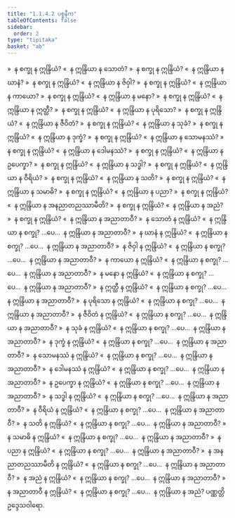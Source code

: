 ```yaml
---
title: "1.1.4.2 ပစ္စနီက"
tableOfContents: false
sidebar:
  order: 2
type: "tipitaka"
basket: "ab"
---
```



<DynamicBreadcrumb />

<Division number="72">

<Paragraph number="473">
»  န စက္ခု န ဣန္ဒြိယံ?
</Paragraph>

<Paragraph number="474">
«  န ဣန္ဒြိယာ န သောတံ?
</Paragraph>

<Paragraph number="475">
»  န စက္ခု န ဣန္ဒြိယံ?
</Paragraph>

<Paragraph number="476">
«  န ဣန္ဒြိယာ န ဃာနံ?
</Paragraph>

<Paragraph number="477">
»  န စက္ခု န ဣန္ဒြိယံ?
</Paragraph>

<Paragraph number="478">
«  န ဣန္ဒြိယာ န ဇိဝှါ?
</Paragraph>

<Paragraph number="479">
»  န စက္ခု န ဣန္ဒြိယံ?
</Paragraph>

<Paragraph number="480">
«  န ဣန္ဒြိယာ န ကာယော?
</Paragraph>

<Paragraph number="481">
»  န စက္ခု န ဣန္ဒြိယံ?
</Paragraph>

<Paragraph number="482">
«  န ဣန္ဒြိယာ န မနော?
</Paragraph>

<Paragraph number="483">
»  န စက္ခု န ဣန္ဒြိယံ?
</Paragraph>

<Paragraph number="484">
«  န ဣန္ဒြိယာ န ဣတ္ထီ?
</Paragraph>

<Paragraph number="485">
»  န စက္ခု န ဣန္ဒြိယံ?
</Paragraph>

<Paragraph number="486">
«  န ဣန္ဒြိယာ န ပုရိသော?
</Paragraph>

<Paragraph number="487">
»  န စက္ခု န ဣန္ဒြိယံ?
</Paragraph>

<Paragraph number="488">
«  န ဣန္ဒြိယာ န ဇီဝိတံ?
</Paragraph>

<Paragraph number="489">
»  န စက္ခု န ဣန္ဒြိယံ?
</Paragraph>

<Paragraph number="490">
«  န ဣန္ဒြိယာ န သုခံ?
</Paragraph>

<Paragraph number="491">
»  န စက္ခု န ဣန္ဒြိယံ?
</Paragraph>

<Paragraph number="492">
«  န ဣန္ဒြိယာ န ဒုက္ခံ?
</Paragraph>

<Paragraph number="493">
»  န စက္ခု န ဣန္ဒြိယံ?
</Paragraph>

<Paragraph number="494">
«  န ဣန္ဒြိယာ န သောမနဿံ?
</Paragraph>

<Paragraph number="495">
»  န စက္ခု န ဣန္ဒြိယံ?
</Paragraph>

<Paragraph number="496">
«  န ဣန္ဒြိယာ န ဒေါမနဿံ?
</Paragraph>

<Paragraph number="497">
»  န စက္ခု န ဣန္ဒြိယံ?
</Paragraph>

<Paragraph number="498">
«  န ဣန္ဒြိယာ န ဥပေက္ခာ?
</Paragraph>

<Paragraph number="499">
»  န စက္ခု န ဣန္ဒြိယံ?
</Paragraph>

<Paragraph number="500">
«  န ဣန္ဒြိယာ န သဒ္ဓါ?
</Paragraph>

<Paragraph number="501">
»  န စက္ခု န ဣန္ဒြိယံ?
</Paragraph>

<Paragraph number="502">
«  န ဣန္ဒြိယာ န ဝီရိယံ?
</Paragraph>

<Paragraph number="503">
»  န စက္ခု န ဣန္ဒြိယံ?
</Paragraph>

<Paragraph number="504">
«  န ဣန္ဒြိယာ န သတိ?
</Paragraph>

<Paragraph number="505">
»  န စက္ခု န ဣန္ဒြိယံ?
</Paragraph>

<Paragraph number="506">
«  န ဣန္ဒြိယာ န သမာဓိ?
</Paragraph>

<Paragraph number="507">
»  န စက္ခု န ဣန္ဒြိယံ?
</Paragraph>

<Paragraph number="508">
«  န ဣန္ဒြိယာ န ပညာ?
</Paragraph>

<Paragraph number="509">
»  န စက္ခု န ဣန္ဒြိယံ?
</Paragraph>

<Paragraph number="510">
«  န ဣန္ဒြိယာ န အနညာတညဿာမီတိ?
</Paragraph>

<Paragraph number="511">
»  န စက္ခု န ဣန္ဒြိယံ?
</Paragraph>

<Paragraph number="512">
«  န ဣန္ဒြိယာ န အညံ?
</Paragraph>

<Paragraph number="513">
»  န စက္ခု န ဣန္ဒြိယံ?
</Paragraph>

<Paragraph number="514">
«  န ဣန္ဒြိယာ န အညာတာဝီ?
</Paragraph>

</Division>
<Division number="73">

<Paragraph number="515">
»  န သောတံ န ဣန္ဒြိယံ?
</Paragraph>

<Paragraph number="516">
«  န ဣန္ဒြိယာ န စက္ခု? …ပေ…  န ဣန္ဒြိယာ န အညာတာဝီ?
</Paragraph>

</Division>
<Division number="74">

<Paragraph number="517">
»  န ဃာနံ န ဣန္ဒြိယံ?
</Paragraph>

<Paragraph number="518">
«  န ဣန္ဒြိယာ န စက္ခု? …ပေ…  န ဣန္ဒြိယာ န အညာတာဝီ?
</Paragraph>

</Division>
<Division number="75">

<Paragraph number="519">
»  န ဇိဝှါ န ဣန္ဒြိယံ?
</Paragraph>

<Paragraph number="520">
«  န ဣန္ဒြိယာ န စက္ခု? …ပေ…  န ဣန္ဒြိယာ န အညာတာဝီ?
</Paragraph>

</Division>
<Division number="76">

<Paragraph number="521">
»  န ကာယော န ဣန္ဒြိယံ?
</Paragraph>

<Paragraph number="522">
«  န ဣန္ဒြိယာ န စက္ခု? …ပေ…  န ဣန္ဒြိယာ န အညာတာဝီ?
</Paragraph>

</Division>
<Division number="77">

<Paragraph number="523">
»  န မနော န ဣန္ဒြိယံ?
</Paragraph>

<Paragraph number="524">
«  န ဣန္ဒြိယာ န စက္ခု? …ပေ…  န ဣန္ဒြိယာ န အညာတာဝီ?
</Paragraph>

</Division>
<Division number="78">

<Paragraph number="525">
»  န ဣတ္ထီ န ဣန္ဒြိယံ?
</Paragraph>

<Paragraph number="526">
«  န ဣန္ဒြိယာ န စက္ခု? …ပေ…  န ဣန္ဒြိယာ န အညာတာဝီ?
</Paragraph>

</Division>
<Division number="79">

<Paragraph number="527">
»  န ပုရိသော န ဣန္ဒြိယံ?
</Paragraph>

<Paragraph number="528">
«  န ဣန္ဒြိယာ န စက္ခု? …ပေ…  န ဣန္ဒြိယာ န အညာတာဝီ?
</Paragraph>

</Division>
<Division number="80">

<Paragraph number="529">
»  န ဇီဝိတံ န ဣန္ဒြိယံ?
</Paragraph>

<Paragraph number="530">
«  န ဣန္ဒြိယာ န စက္ခု? …ပေ…  န ဣန္ဒြိယာ န အညာတာဝီ?
</Paragraph>

</Division>
<Division number="81">

<Paragraph number="531">
»  န သုခံ န ဣန္ဒြိယံ?
</Paragraph>

<Paragraph number="532">
«  န ဣန္ဒြိယာ န စက္ခု? …ပေ…  န ဣန္ဒြိယာ န အညာတာဝီ?
</Paragraph>

</Division>
<Division number="82">

<Paragraph number="533">
»  န ဒုက္ခံ န ဣန္ဒြိယံ?
</Paragraph>

<Paragraph number="534">
«  န ဣန္ဒြိယာ န စက္ခု? …ပေ…  န ဣန္ဒြိယာ န အညာတာဝီ?
</Paragraph>

</Division>
<Division number="83">

<Paragraph number="535">
»  န သောမနဿံ န ဣန္ဒြိယံ?
</Paragraph>

<Paragraph number="536">
«  န ဣန္ဒြိယာ န စက္ခု? …ပေ…  န ဣန္ဒြိယာ န အညာတာဝီ?
</Paragraph>

</Division>
<Division number="84">

<Paragraph number="537">
»  န ဒေါမနဿံ န ဣန္ဒြိယံ?
</Paragraph>

<Paragraph number="538">
«  န ဣန္ဒြိယာ န စက္ခု? …ပေ…  န ဣန္ဒြိယာ န အညာတာဝီ?
</Paragraph>

</Division>
<Division number="85">

<Paragraph number="539">
»  န ဥပေက္ခာ န ဣန္ဒြိယံ?
</Paragraph>

<Paragraph number="540">
«  န ဣန္ဒြိယာ န စက္ခု? …ပေ…  န ဣန္ဒြိယာ န အညာတာဝီ?
</Paragraph>

</Division>
<Division number="86">

<Paragraph number="541">
»  န သဒ္ဓါ န ဣန္ဒြိယံ?
</Paragraph>

<Paragraph number="542">
«  န ဣန္ဒြိယာ န စက္ခု? …ပေ…  န ဣန္ဒြိယာ န အညာတာဝီ?
</Paragraph>

</Division>
<Division number="87">

<Paragraph number="543">
»  န ဝီရိယံ န ဣန္ဒြိယံ?
</Paragraph>

<Paragraph number="544">
«  န ဣန္ဒြိယာ န စက္ခု? …ပေ…  န ဣန္ဒြိယာ န အညာတာဝီ?
</Paragraph>

</Division>
<Division number="88">

<Paragraph number="545">
»  န သတိ န ဣန္ဒြိယံ?
</Paragraph>

<Paragraph number="546">
«  န ဣန္ဒြိယာ န စက္ခု? …ပေ…  န ဣန္ဒြိယာ န အညာတာဝီ?
</Paragraph>

</Division>
<Division number="89">

<Paragraph number="547">
»  န သမာဓိ န ဣန္ဒြိယံ?
</Paragraph>

<Paragraph number="548">
«  န ဣန္ဒြိယာ န စက္ခု? …ပေ…  န ဣန္ဒြိယာ န အညာတာဝီ?
</Paragraph>

</Division>
<Division number="90">

<Paragraph number="549">
»  န ပညာ န ဣန္ဒြိယံ?
</Paragraph>

<Paragraph number="550">
«  န ဣန္ဒြိယာ န စက္ခု? …ပေ…  န ဣန္ဒြိယာ န အညာတာဝီ?
</Paragraph>

</Division>
<Division number="91">

<Paragraph number="551">
»  န အနညာတညဿာမီတိ န ဣန္ဒြိယံ?
</Paragraph>

<Paragraph number="552">
«  န ဣန္ဒြိယာ န စက္ခု? …ပေ…  န ဣန္ဒြိယာ န အညာတာဝီ?
</Paragraph>

</Division>
<Division number="92">

<Paragraph number="553">
»  န အညံ န ဣန္ဒြိယံ?
</Paragraph>

<Paragraph number="554">
«  န ဣန္ဒြိယာ န စက္ခု? …ပေ…  န ဣန္ဒြိယာ န အညာတာဝီ?
</Paragraph>

</Division>
<Division number="93">

<Paragraph number="555">
»  န အညာတာဝီ န ဣန္ဒြိယံ?
</Paragraph>

<Paragraph number="556">
«  န ဣန္ဒြိယာ န စက္ခု? …ပေ…  န ဣန္ဒြိယာ န အညံ?

</Paragraph>
</Division>

<Paragraph number="557" type="center">
ပဏ္ဏတ္တိဥဒ္ဒေသဝါရော.
</Paragraph>